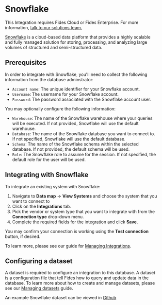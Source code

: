 
# Snowflake 

<Callout emoji=""> This Integration requires Fides Cloud or Fides Enterprise. For more information, [talk to our solutions team.](https://ethyca.com/book-demo?utm_source=docs-site) </Callout>

[Snowflake](https://www.snowflake.com/en/) is a cloud-based data platform that provides a highly scalable and fully managed solution for storing, processing, and analyzing large volumes of structured and semi-structured data.

## Prerequisites
In order to integrate with Snowflake, you'll need to collect the following information from the database adminstrator:
- `Account name`: The unique identifier for your Snowflake account.
- `Username`: The username for your Snowflake account.
- `Password`: The password associated with the Snowflake account user.


You may optionally configure the following information:
- `Warehouse`: The name of the Snowflake warehouse where your queries will be executed. If not provided, Snowflake will use the default warehouse.
- `Database`: The name of the Snowflake database you want to connect to. If not specified, Snowflake will use the default database.
- `Schema`: The name of the Snowflake schema within the selected database. If not provided, the default schema will be used.
- `Role`: The Snowflake role to assume for the session. If not specified, the default role for the user will be used.


## Integrating with Snowflake
To integrate an existing system with Snowflake: 

1. Navigate to **Data map** → **View Systems** and choose the system that you want to connect to
2. Click on the **Integrations** tab.
3. Pick the vendor or system type that you want to integrate with from the **Connection type** drop-down menu.
4. Complete the required fields for the integration and click **Save**. 

You may confirm your connection is working using the **Test connection** button, if desired.

To learn more, please see our guide for [Managing Integrations](/user-guides/integrations/manage-integrations).

## Configuring a dataset
A dataset is required to configure an integration to this database. A dataset is a configuration file that tell Fides how to query and update data in the database. To learn more about how to create and manage datasets, please see our [Managing datasets](/dev-docs/datasets) guide.

An example Snowflake dataset can be viewed in [Github](https://github.com/ethyca/fides/blob/main/data/dataset/snowflake_example_test_dataset.yml)


